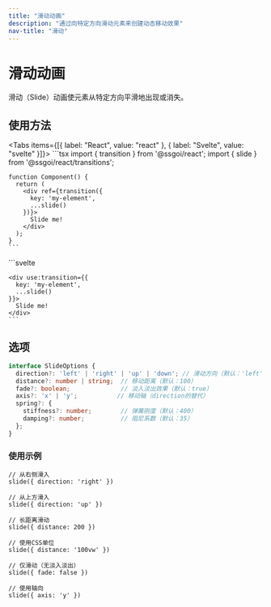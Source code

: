 ```yaml
---
title: "滑动动画"
description: "通过向特定方向滑动元素来创建动态移动效果"
nav-title: "滑动"
---
```


# 滑动动画

滑动（Slide）动画使元素从特定方向平滑地出现或消失。

<TransitionDemo type="slide" />

## 使用方法

<Tabs items={[{ label: "React", value: "react" }, { label: "Svelte", value: "svelte" }]}>
  <TabPanel value="react">
    ```tsx
    import { transition } from '@ssgoi/react';
    import { slide } from '@ssgoi/react/transitions';

    function Component() {
      return (
        <div ref={transition({
          key: 'my-element',
          ...slide()
        })}>
          Slide me!
        </div>
      );
    }
    ```
  </TabPanel>
  <TabPanel value="svelte">
    ```svelte
    <script>
      import { transition } from '@ssgoi/svelte';
      import { slide } from '@ssgoi/svelte/transitions';
    </script>

    <div use:transition={{
      key: 'my-element',
      ...slide()
    }}>
      Slide me!
    </div>
    ```
  </TabPanel>
</Tabs>

## 选项

```typescript
interface SlideOptions {
  direction?: 'left' | 'right' | 'up' | 'down'; // 滑动方向（默认：'left'）
  distance?: number | string;  // 移动距离（默认：100）
  fade?: boolean;              // 淡入淡出效果（默认：true）
  axis?: 'x' | 'y';           // 移动轴（direction的替代）
  spring?: {
    stiffness?: number;        // 弹簧刚度（默认：400）
    damping?: number;          // 阻尼系数（默认：35）
  };
}
```

### 使用示例

```tsx
// 从右侧滑入
slide({ direction: 'right' })

// 从上方滑入
slide({ direction: 'up' })

// 长距离滑动
slide({ distance: 200 })

// 使用CSS单位
slide({ distance: '100vw' })

// 仅滑动（无淡入淡出）
slide({ fade: false })

// 使用轴向
slide({ axis: 'y' })
```